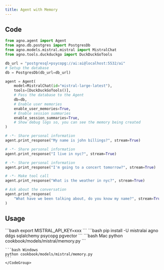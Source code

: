 ```yaml
---
title: Agent with Memory
---
```


## Code

```python cookbook/models/mistral/memory.py
from agno.agent import Agent
from agno.db.postgres import PostgresDb
from agno.models.mistral.mistral import MistralChat
from agno.tools.duckduckgo import DuckDuckGoTools

db_url = "postgresql+psycopg://ai:ai@localhost:5532/ai"
# Setup the database
db = PostgresDb(db_url=db_url)

agent = Agent(
    model=MistralChat(id="mistral-large-latest"),
    tools=[DuckDuckGoTools()],
    # Pass the database to the Agent
    db=db,
    # Enable user memories
    enable_user_memories=True,
    # Enable session summaries
    enable_session_summaries=True,
    # Show debug logs so, you can see the memory being created
)

# -*- Share personal information
agent.print_response("My name is john billings?", stream=True)

# -*- Share personal information
agent.print_response("I live in nyc?", stream=True)

# -*- Share personal information
agent.print_response("I'm going to a concert tomorrow?", stream=True)

# -*- Make tool call
agent.print_response("What is the weather in nyc?", stream=True)

# Ask about the conversation
agent.print_response(
    "What have we been talking about, do you know my name?", stream=True
)

```

## Usage

<Steps>
  <Snippet file="create-venv-step.mdx" />

  <Step title="Set your API key">
    ```bash
    export MISTRAL_API_KEY=xxx
    ```
  </Step>

  <Step title="Install libraries">
    ```bash
    pip install -U mistralai agno ddgs sqlalchemy psycopg pgvector
    ```
  </Step>

  <Step title="Run Agent">
    <CodeGroup>
    ```bash Mac
    python cookbook/models/mistral/memory.py
    ```

    ```bash Windows
    python cookbook/models/mistral/memory.py
    ```
    </CodeGroup>
  </Step>
</Steps>
